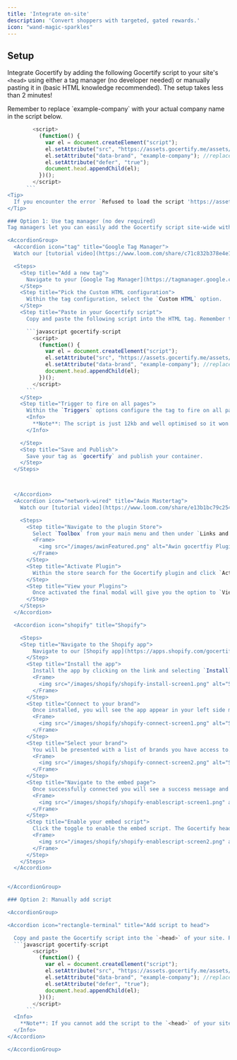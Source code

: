 ```yaml
---
title: 'Integrate on-site'
description: 'Convert shoppers with targeted, gated rewards.'
icon: "wand-magic-sparkles"
---
```




## Setup

Integrate Gocertify by adding the following Gocertify <Tooltip tip="Our script is just 12kb and optimised for performance">script</Tooltip> to your site's `<head>` using either a tag manager (no developer needed) or manually pasting it in (basic HTML knowledge recommended). The setup takes less than 2 minutes!

<Tip>
  Remember to replace `example-company` with your actual company name in the script below.
</Tip>

```javascript gocertify-script
        <script>
          (function() {
            var el = document.createElement("script");
            el.setAttribute("src", "https://assets.gocertify.me/assets/gocertify.js");
            el.setAttribute("data-brand", "example-company"); //replace example-company with your company name
            el.setAttribute("defer", "true");
            document.head.appendChild(el);
          })();
        </script>
      ```
<Tip>
  If you encounter the error `Refused to load the script 'https://assets.gocertify.me/assets/gocertify.js'` due to Content Security Policy violations, add this domain to your CSP whitelist to resolve the issue.
</Tip>

### Option 1: Use tag manager (no dev required)
Tag managers let you can easily add the Gocertify script site-wide without needing a developer. Pick your prefered manager to see how it's done.

<AccordionGroup>
  <Accordion icon="tag" title="Google Tag Manager">
  Watch our [tutorial video](https://www.loom.com/share/c71c832b378e4e17b6aa80a6bcc284a7?sid=9604726f-f6e8-4997-bf66-9a11773773d2) or follow these steps.

  <Steps>
    <Step title="Add a new tag">
      Navigate to your [Google Tag Manager](https://tagmanager.google.com/#/home) (GTM) account and select `Add new Tag`
    </Step>
    <Step title="Pick the Custom HTML configuration">
      Within the tag configuration, select the `Custom HTML` option.
    </Step>
    <Step title="Paste in your Gocertify script">
      Copy and paste the following script into the HTML tag. Remember to replace `example-company` with your actual company name.

      ```javascript gocertify-script
        <script>
          (function() {
            var el = document.createElement("script");
            el.setAttribute("src", "https://assets.gocertify.me/assets/gocertify.js");
            el.setAttribute("data-brand", "example-company"); //replace example-company with your company name
            document.head.appendChild(el);
          })();
        </script>
      ```
    </Step>
    <Step title="Trigger to fire on all pages">
      Within the `Triggers` options configure the tag to fire on all pages.
      <Info>
        **Note**: The script is just 12kb and well optimised so it won't slow down your site.
      </Info>

    </Step>
    <Step title="Save and Publish">
      Save your tag as `gocertify` and publish your container.
    </Step>
  </Steps>



  </Accordion>
  <Accordion icon="network-wired" title="Awin Mastertag">
    Watch our [tutorial video](https://www.loom.com/share/e13b1bc79c2545078fb46d4b78c8bb50?sid=46361597-a98e-4871-8f2d-7a24166e9c00) to see how it's done.

    <Steps>
      <Step title="Navigate to the plugin Store">
        Select `Toolbox` from your main menu and then under `Links and Tools` select `Plugin Store`.
        <Frame>
          <img src="/images/awinFeatured.png" alt="Awin gocertfiy Plugin" />
        </Frame>
      </Step>
      <Step title="Activate Plugin">
        Within the store search for the Gocertify plugin and click `Activate now` and confirm your choice.
      </Step>
      <Step title="View your Plugins">
        Once activated the final modal will give you the option to `View My Plugins`. Select this and you will see that the plugin is activated and the script has been deployed.
      </Step>
    </Steps>
  </Accordion>

  <Accordion icon="shopify" title="Shopify">

    <Steps>
    <Step title="Navigate to the Shopify app">
        Navigate to our [Shopify app](https://apps.shopify.com/gocertify-dev).
      </Step>
      <Step title="Install the app">
        Install the app by clicking on the link and selecting `Install`.
        <Frame>
          <img src="/images/shopify/shopify-install-screen1.png" alt="Shopify install screen" />
        </Frame>
      </Step>
      <Step title="Connect to your brand">
        Once installed, you will see the app appear in your left side menu. Click on the app and you will be asked to connect to your Gocertify brand by clicking `Connect`.
        <Frame>
          <img src="/images/shopify/shopify-connect-screen1.png" alt="Shopify connect screen" />
        </Frame>
      </Step>
      <Step title="Select your brand">
        You will be presented with a list of brands you have access to. Select the brand you want to connect the app to. If you cannot see your brand, please contact your Gocertify account manager.
        <Frame>
          <img src="/images/shopify/shopify-connect-screen2.png" alt="Shopify connect screen" />
        </Frame>
      </Step>
      <Step title="Navigate to the embed page">
        Once successfully connected you will see a success message and a button asking you to `Enable the script`. Click this button to navigate to the embed page.
        <Frame>
          <img src="/images/shopify/shopify-enablescript-screen1.png" alt="Shopify connect screen" />
        </Frame>
      </Step>
      <Step title="Enable your embed script">
        Click the toggle to enable the embed script. The Gocertify head script is now enabled and added to your site.
        <Frame>
          <img src="/images/shopify/shopify-enablescript-screen2.png" alt="Shopify connect screen" />
        </Frame>
      </Step>
    </Steps>
  </Accordion>


</AccordionGroup>

### Option 2: Manually add script

<AccordionGroup>

<Accordion icon="rectangle-terminal" title="Add script to head">

  Copy and paste the Gocertify script into the `<head>` of your site. Remember to replace `example-company` with your actual company name.
  ```javascript gocertify-script
        <script>
          (function() {
            var el = document.createElement("script");
            el.setAttribute("src", "https://assets.gocertify.me/assets/gocertify.js");
            el.setAttribute("data-brand", "example-company"); //replace example-company with your company name
            el.setAttribute("defer", "true");
            document.head.appendChild(el);
          })();
        </script>
      ```
  <Info>
    **Note**: If you cannot add the script to the `<head>` of your site you can place it in the `<body>` .
  </Info>
</Accordion>

</AccordionGroup>
